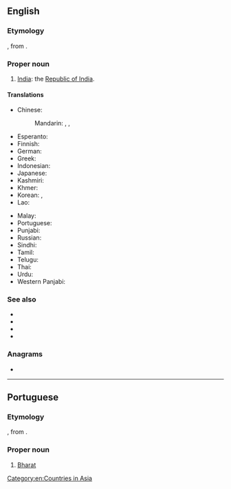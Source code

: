 ==English==

===Etymology===
{{translit|en|hi|भारत}}, from {{der|en|sa|भारत|भारतम्}}.

===Proper noun===
{{en-prop}}

# {{senseid|en|Q668}}[[India]]: the [[Republic of India]].

====Translations====
{{trans-top|id=Q668|an alternative name of India}}<!-- DO NOT add merely cognates of this term, which in many 
Indian languages are NOT the alternative name.-->
* Chinese:
*: Mandarin: {{q|rare}} {{t|cmn|婆羅多|sc=Hani}}, {{t|cmn|婆罗多|tr=Póluóduō|sc=Hani}}, {{t|cmn|巴拉特|tr=Bālātè|sc=Hani}}
* Esperanto: {{t+|eo|Barato}}
* Finnish: {{t|fi|Bharat}} {{q|rare}}
* German: {{t|de|Bharat|n}}
* Greek: {{t|el|Μπαράτ|sc=Grek}}
* Indonesian: {{t+|id|Barat}}
* Japanese: {{t|ja|バーラタ|tr=Bārata}} {{q|rare}}
* Kashmiri: {{t|ks|بارَت}}
* Khmer: {{t|km|ភារតៈ|tr=pʰierata’|sc=Khmr}}
* Korean: {{t|ko|^바라트|sc=Kore}} {{qualifier|rare}}, {{t|ko|^바랏|sc=Kore}}
* Lao: {{t|lo|ພະຣະຕະວັດ}}
{{trans-mid}}
* Malay: {{t|ms|Barat}}
* Portuguese: {{t+|pt|Bharat|m}}
* Punjabi: {{t|pa|ਭਾਰਤ}}
* Russian: {{t+|ru|Бха́ра́т|m}} {{q|rare}}
* Sindhi: {{t|sd|ڀارت|tr=bharatu|sc=sd-Arab}}
* Tamil: {{t|ta|பாரத்|sc=Taml}}
* Telugu: {{t+|te|భారత|sc=Telu}}
* Thai: {{t+|th|ภารต|tr=phaarot}}
* Urdu: {{t+|ur|بھارت|m|tr=bhārat}}
* Western Panjabi: {{t|pnb|بھارت}}
{{trans-bottom}}

{{trans-see|India}}

===See also===
* {{l|en|Bharati braille}}
* {{l|en|Bharatiya}}
* {{l|en|Bharatwasi}}
* {{l|en|Bharat Ki Mata Jai}}

===Anagrams===
* {{anagrams|en|a=aabhrt|bharta}}

[[Category:en:Countries in Asia]]

----

==Portuguese==

===Etymology===
{{bor|pt|hi|भारत}}, from {{der|pt|sa|भारत|भारतम्}}.

===Proper noun===
{{pt-proper noun|m}}

# [[Bharat#English|Bharat]] {{gl|poetic name of India}}